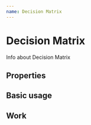 ```yaml
---
name: Decision Matrix
---
```



# Decision Matrix

Info about Decision Matrix

## Properties

<Props of={DecisionMatrix} />

## Basic usage

<Playground>
  <DecisionMatrix />
</Playground>

## Work

<Playground>
  <DecisionMatrix
    criteria={[
      {
        name: 'Зарплата',
        weighting: 5
      },
      {
        name: 'Проект',
        weighting: 5
      },
      {
        name: 'Команда',
        weighting: 4
      },
      {
        name: 'Премии',
        weighting: 3
      },
      {
        name: 'Конференции',
        weighting: 2
      },
      {
        name: 'Английский',
        weighting: 3
      },
      {
        name: 'ДМС',
        weighting: 2
      },
      {
        name: 'Дорога',
        weighting: 1
      },
      {
        name: 'Маленькое кол-во встреч',
        weighting: 2
      },
      {
        name: 'Поработать из дома',
        weighting: 3
      },
      {
        name: 'Где можно "осесть""',
        weighting: 1
      },
      {
        name: 'Изменить квалификацию',
        weighting: 2
      },
      {
        name: 'Корпоративы',
        weighting: 2
      },
      {
        name: 'Обучение',
        weighting: 2
      },
      {
        name: 'Офис',
        weighting: 3
      },
      {
        name: 'Оборудование',
        weighting: 4
      }
    ]}
    options={[
      {
        name: 'Work #1',
        values: []
      },
      {
        name: 'Work #1',
        values: []
      }
    ]}
  />
</Playground>
